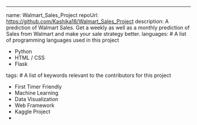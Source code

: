 ---
name: Walmart_Sales_Project
repoUrl: https://github.com/Kashika18/Walmart_Sales_Project
description: A prediction of Walmart Sales. Get a weekly as well as a monthly prediction of Sales from Walmart and make your sale strategy better.
languages: # A list of programming languages used in this project
  
  - Python
  - HTML / CSS
  - Flask
  
  
tags: # A list of keywords relevant to the contributors for this project
  - First Timer Friendly
  - Machine Learning
  - Data Visualization
  - Web Framework
  - Kaggle Project
  - 
  
 


